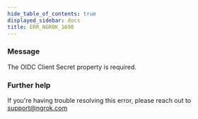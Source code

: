 ```yaml
---
hide_table_of_contents: true
displayed_sidebar: docs
title: ERR_NGROK_1690
---
```


### Message

The OIDC Client Secret property is required.

### Further help

If you're having trouble resolving this error, please reach out to [support@ngrok.com](mailto:support@ngrok.com?subject=Help%20with%20ERR_NGROK_1690)
